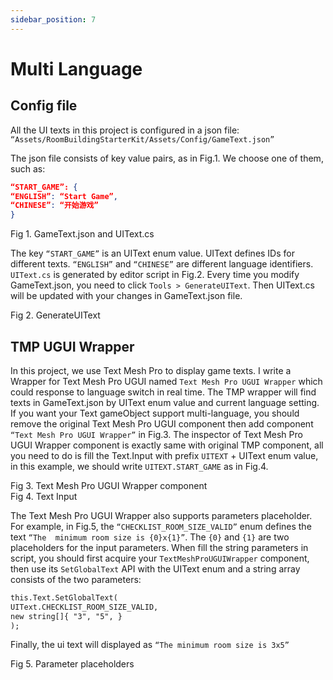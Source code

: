 ```yaml
---
sidebar_position: 7
---
```



# Multi Language

## Config file

All the UI texts in this project is configured in a json file: 
`“Assets/RoomBuildingStarterKit/Assets/Config/GameText.json”`

The json file consists of key value pairs, as in Fig.1. We choose one of them, such as:

```json
“START_GAME”: {
“ENGLISH”: “Start Game”,
“CHINESE”: “开始游戏”
}
```

<div style={{ display: 'flex', flexDirection: 'column', justifyContent: 'center', alignItems: 'center', }}>
    <div style={{ display: 'flex', flexDirection: 'row', justifyContent: 'center', alignItems: 'end', flexWrap: 'wrap' }}>
        <CustomImage src="/img/room-building-starter-kit/Multi_Language_Image_Page1_0001.jpg" alt="4" width="380px" style={{ margin: '10px' }}/>
        <CustomImage src="/img/room-building-starter-kit/Multi_Language_Image_Page1_0002.jpg" alt="5" width="520px" style={{ margin: '10px' }}/>
    </div>
    <div style={{ fontSize: '12px', color: '#666', margin: '5px 0 20px 0' }}>Fig 1. GameText.json and UIText.cs</div>
</div>

The key `“START_GAME”` is an UIText enum value. UIText defines IDs for different 
texts. `“ENGLISH”` and `“CHINESE”` are different language identifiers. `UIText.cs` is 
generated by editor script in Fig.2. Every time you modify GameText.json, you need to 
click `Tools > GenerateUIText`. Then UIText.cs will be updated with your changes in 
GameText.json file. 

<div style={{ display: 'flex', flexDirection: 'column', justifyContent: 'center', alignItems: 'center'}}>
    <CustomImage src="/img/room-building-starter-kit/Multi_Language_Image_Page1_0003.jpg" alt="4" width="380px" style={{ margin: '10px' }}/>
    <div style={{ fontSize: '12px', color: '#666', margin: '5px 0px 20px 0px' }}>Fig 2. GenerateUIText</div>
</div>

## TMP UGUI Wrapper

In this project, we use Text Mesh Pro to display game texts. I write a Wrapper for Text 
Mesh Pro UGUI named `Text Mesh Pro UGUI Wrapper` which could response to 
language switch in real time. The TMP wrapper will find texts in GameText.json by 
UIText enum value and current language setting. If you want your Text gameObject
support multi-language, you should remove the original Text Mesh Pro UGUI 
component then add component `“Text Mesh Pro UGUI Wrapper”` in Fig.3. The 
inspector of Text Mesh Pro UGUI Wrapper component is exactly same with original 
TMP component, all you need to do is fill the Text.Input with prefix `UITEXT` + 
UIText enum value, in this example, we should write `UITEXT.START_GAME` as in
Fig.4.

<div style={{ display: 'flex', flexDirection: 'column', justifyContent: 'center', alignItems: 'center'}}>
    <CustomImage src="/img/room-building-starter-kit/Multi_Language_Image_Page2_0001.jpg" alt="4" width="400px" style={{ margin: '10px' }}/>
    <div style={{ fontSize: '12px', color: '#666', margin: '5px 0px 20px 0px' }}>Fig 3. Text Mesh Pro UGUI Wrapper component</div>
</div>

<div style={{ display: 'flex', flexDirection: 'column', justifyContent: 'center', alignItems: 'center'}}>
    <CustomImage src="/img/room-building-starter-kit/Multi_Language_Image_Page2_0002.jpg" alt="4" width="600px" style={{ margin: '10px' }}/>
    <div style={{ fontSize: '12px', color: '#666', margin: '5px 0px 20px 0px' }}>Fig 4. Text Input</div>
</div>

The Text Mesh Pro UGUI Wrapper also supports parameters placeholder. For example,
in Fig.5, the `“CHECKLIST_ROOM_SIZE_VALID”` enum defines the text `“The 
minimum room size is {0}x{1}”`. The `{0}` and `{1}` are two placeholders for the input 
parameters. When fill the string parameters in script, you should first acquire your 
`TextMeshProUGUIWrapper` component, then use its `SetGlobalText` API with the 
UIText enum and a string array consists of the two parameters:

```html
this.Text.SetGlobalText(
UIText.CHECKLIST_ROOM_SIZE_VALID, 
new string[]{ "3", "5", }
);
```
Finally, the ui text will displayed as `“The minimum room size is 3x5”`

<div style={{ display: 'flex', flexDirection: 'column', justifyContent: 'center', alignItems: 'center'}}>
    <CustomImage src="/img/room-building-starter-kit/Multi_Language_Image_Page2_0003.jpg" alt="4" width="600px" style={{ margin: '10px' }}/>
    <CustomImage src="/img/room-building-starter-kit/Multi_Language_Image_Page2_0004.jpg" alt="4" width="600px" style={{ margin: '10px' }}/>
    <div style={{ fontSize: '12px', color: '#666', margin: '5px 0px 20px 0px' }}>Fig 5. Parameter placeholders</div>
</div>
